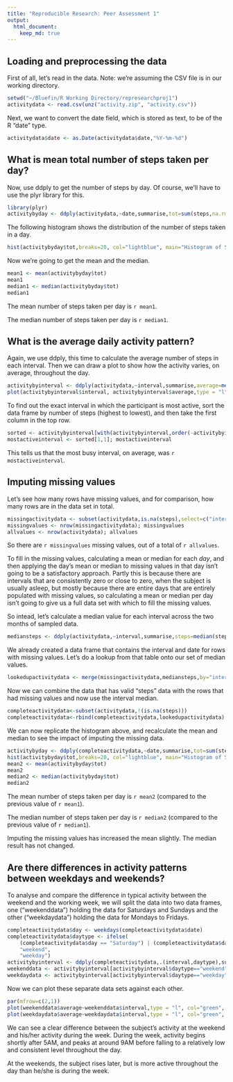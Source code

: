 ```yaml
---
title: "Reproducible Research: Peer Assessment 1"
output: 
  html_document:
    keep_md: true
---
```



## Loading and preprocessing the data

First of all, let's read in the data.  Note: we're assuming the CSV file is in our working directory.

```r
setwd("~/Bluefin/R Working Directory/represearchproj1")
activitydata <- read.csv(unz("activity.zip", "activity.csv"))
```

Next, we want to convert the date field, which is stored as text, to be of the R "date" type.

```r
activitydata$date <- as.Date(activitydata$date,"%Y-%m-%d")
```

## What is mean total number of steps taken per day?


Now, use ddply to get the number of steps by day.  Of course, we'll have to use the plyr library for this.

```r
library(plyr)
activitybyday <- ddply(activitydata,~date,summarise,tot=sum(steps,na.rm=TRUE))
```

The following histogram shows the distribution of the number of steps taken in a day.

```r
hist(activitybyday$tot,breaks=20, col="lightblue", main="Histogram of Steps Taken per Day", xlab="Number of Steps")
```

Now we're going to get the mean and the median.

```r
mean1 <- mean(activitybyday$tot)
mean1
median1 <- median(activitybyday$tot)
median1
```

The mean number of steps taken per day is `r mean1`.

The median number of steps taken per day is `r median1`.

## What is the average daily activity pattern?

Again, we use ddply, this time to calculate the average number of steps in each interval. Then we can draw a plot to show how the activity varies, on average, throughout the day.

```r
activitybyinterval <- ddply(activitydata,~interval,summarise,average=mean(steps,na.rm=TRUE))
plot(activitybyinterval$interval, activitybyinterval$average,type = "l", col="green", main="Average steps per interval",xlab="time of day", ylab="number of steps")
```

To find out the exact interval in which the participant is most active, sort the data frame by number of steps (highest to lowest), and then take the first column in the top row. 

```r
sorted <- activitybyinterval[with(activitybyinterval,order(-activitybyinterval[,"average"])),]
mostactiveinterval <- sorted[1,1]; mostactiveinterval
```

This tells us that the most busy interval, on average, was `r mostactiveinterval`.

## Imputing missing values

Let's see how many rows have missing values, and for comparison, how many rows are in the data set in total.

```r
missingactivitydata <- subset(activitydata,is.na(steps),select=c("interval","date"))
missingvalues <- nrow(missingactivitydata); missingvalues
allvalues <- nrow(activitydata); allvalues
```

So there are `r missingvalues` missing values, out of a total of `r allvalues`.

To fill in the missing values, calculating a mean or median for each *day*, and then applying the day's mean or median to missing values in that day isn't going to be a satisfactory approach.  Partly this is because there are intervals that are consistently zero or close to zero, when the subject is usually asleep, but mostly because there are entire days that are entirely populated with missing values, so calculating a mean or median per day isn't going to give us a full data set with which to fill the missing values.

So intead, let's calculate a median value for each interval across the two months of sampled data.

```r
mediansteps <- ddply(activitydata,~interval,summarise,steps=median(steps,na.rm=TRUE))
```

We already created a data frame that contains the interval and date for rows with missing values.  Let's do a lookup from that table onto our set of median values.

```r
lookedupactivitydata <- merge(missingactivitydata,mediansteps,by="interval")
```

Now we can combine the data that has valid "steps" data with the rows that had missing values and now use the interval median.

```r
completeactivitydata<-subset(activitydata,!(is.na(steps)))
completeactivitydata<-rbind(completeactivitydata,lookedupactivitydata)
```

We can now replicate the histogram above, and recalculate the mean and median to see the impact of imputing the missing data.

```r
activitybyday <- ddply(completeactivitydata,~date,summarise,tot=sum(steps,na.rm=TRUE))
hist(activitybyday$tot,breaks=20, col="lightblue", main="Histogram of Steps Taken per Day", xlab="Number of Steps")
mean2 <- mean(activitybyday$tot)
mean2
median2 <- median(activitybyday$tot)
median2
```

The mean number of steps taken per day is `r mean2` (compared to the previous value of `r mean1`).

The median number of steps taken per day is `r median2` (compared to the previous value of `r median1`).

Imputing the missing values has increased the mean slightly.  The median result has not changed.

## Are there differences in activity patterns between weekdays and weekends?

To analyse and compare the difference in typical activity between the weekend and the working week, we will split the data into two data frames, one ("weekenddata") holding the data for Saturdays and Sundays and the other ("weekdaydata") holding the data for Mondays to Fridays.

```r
completeactivitydata$day <- weekdays(completeactivitydata$date)
completeactivitydata$daytype <- ifelse(
    (completeactivitydata$day == "Saturday") | (completeactivitydata$day == "Sunday"),
    "weekend",
    "weekday")
activitybyinterval <- ddply(completeactivitydata,.(interval,daytype),summarise,average=mean(steps,na.rm=TRUE))
weekenddata <- activitybyinterval[activitybyinterval$daytype=="weekend",]
weekdaydata <- activitybyinterval[activitybyinterval$daytype=="weekday",]
```

Now we can plot these separate data sets against each other.

```r
par(mfrow=c(2,1))
plot(weekenddata$average~weekenddata$interval,type = "l", col="green", main="Average steps per interval (weekend)",xlab="time of day", ylab="number of steps")
plot(weekdaydata$average~weekdaydata$interval,type = "l", col="green", main="Average steps per interval (weekday)",xlab="time of day", ylab="number of steps")

```

We can see a clear difference between the subject's activity at the weekend and his/her activity during the week.  During the week, activity begins shortly after 5AM, and peaks at around 9AM before falling to a relatively low and consistent level throughout the day.

At the weekends, the subject rises later, but is more active throughout the day than he/she is during the week.